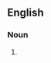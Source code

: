 {{also|shadow play}}

==English==

===Noun===
{{en-noun}}

# {{alternative spelling of|shadow play|lang=en}}